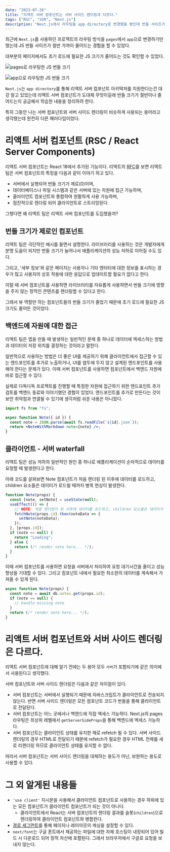 ```yaml
---
date: "2023-07-26"
title: "리액트 서버 컴포넌트는 서버 사이드 렌더링과 다르다."
tags: ["RSC", "SSR", "Next.js"]
description: "Next.js에서 라우팅을 app directory로 변경했을 뿐인데 번들 사이즈가 2배나 줄었다고?"
---
```


최근에 `Next.js`를 사용하던 프로젝트의 라우팅 방식을 `pages`에서 `app`으로 변경하기만 했는데 JS 번들 사이즈가 절반 가까이 줄어드는 경험을 할 수 있었다.

대부분의 페이지에서도 초기 로드에 필요한 JS 크기가 줄어드는 것도 확인할 수 있었다.

<div className="flex items-center flex-col sm:flex-row gap-2 sm:gap-0">

![pages로 라우팅한 JS 번들 크기](/post/20230726-react-server-components/routing-pages.png)

![app으로 라우팅한 JS 번들 크기](/post/20230726-react-server-components/routing-app.png)

</div>

`Next.js`는 `app directory`를 통해 리액트 서버 컴포넌트 아키텍처를 지원한다는건 대강 알고 있었는데 리액트 서버 컴포넌트가 도대체 무엇이길래 번들 크기가 절반이나 줄어드는지 궁금해서 학습한 내용을 정리하려 한다.

특히 그동안 나는 서버 컴포넌트와 서버 사이드 렌더링이 비슷하게 사용되는 용어라고 생각했는데 완전히 다른 패러다임이었다.

# 리액트 서버 컴포넌트 (RSC / React Server Components)

리액트 서버 컴포넌트는 React 18에서 추가된 기능이다. 리액트의 [RFC](https://github.com/reactjs/rfcs/blob/main/text/0188-server-components.md)를 보면 리액트 팀은 서버 컴포넌트의 특징을 다음과 같이 이야기 하고 있다.

- 서버에서 실행되어 번들 크기가 제로(0)이며,
- 데이터베이스나 파일 시스템과 같은 서버에 있는 자원에 접근 가능하며,
- 클라이언트 컴포넌트와 통합하여 원활하게 사용 가능하며,
- 점진적으로 렌더링 되어 클라이언트로 스트리밍된다.

그렇다면 왜 리액트 팀은 리액트 서버 컴포넌트를 도입했을까?

## 번들 크기가 제로인 컴포넌트

리액트 팀은 극단적인 예시를 들면서 설명한다. 라이브러리를 사용하는 것은 개발자에게 분명 도움이 되지만 번들 크기가 늘어나서 애플리케이션의 성능 저하로 이어질 수도 있다.

그리고, '세부 정보'와 같은 페이지는 사용자나 기타 엔터티에 대한 정보를 표시하는 경우가 많고 사용자의 상호 작용에 대한 응답으로 업데이트할 필요가 없다고 한다.

이럴 때 서버 컴포넌트를 사용하면 라이브러리를 자유롭게 사용하면서 번들 크기에 영향을 주지 않는 정적인 콘텐츠를 렌더링할 수 있다고 한다.

그래서 뷰 역할만 하는 컴포넌트들의 번들 크기가 줄었기 때문에 초기 로드에 필요한 JS 크기도 줄어든 것이었다.

## 백엔드에 자원에 대한 접근

리액트 팀은 앱을 만들 때 발생하는 일반적인 문제 중 하나로 데이터에 엑세스하는 방법과 데이터의 저장 위치를 결정하는 것이라고 말한다.

일반적으로 사용하는 방법은 더 좋은 UI를 제공하기 위해 클라이언트에서 접근할 수 있는 엔드포인트를 추가로 노출하거나, UI를 염두에 두지 않고 설계된 엔드포인트를 사용해야 한다는 문제가 있다. 이때 서버 컴포넌트를 사용하면 컴포넌트에서 백엔드 자원에 바로 접근할 수 있다.

실제로 다독다독 프로젝트를 진행할 때 특정한 자원에 접근하기 위한 엔드포인트 추가 검토를 백엔드 동료와 이야기했던 경험이 있었다. 엔드포인트를 추가로 만든다는 것이 보안 취약점과 연결될 수 있기에 생각처럼 쉬운 내용은 아니었다.

```jsx
import fs from "fs";

async function Note({ id }) {
  const note = JSON.parse(await fs.readFile(`${id}.json`));
  return <NoteWithMarkdown note={note} />;
}
```

## 클라이언트 - 서버 waterfall

리액트 팀은 성능 저하의 일반적인 원인 중 하나로 애플리케이션이 순차적으로 데이터를 요청할 때 발생한다고 한다.

아래 코드를 살펴보면 Note 컴포넌트가 처음 렌더링 된 이후에 데이터를 로드하고, children 요소들은 데이터가 로드될 때까지 병목 현상이 발생한다.

```jsx
function Note(props) {
  const [note, setNote] = useState(null);
  useEffect(() => {
    // NOTE: 처음 렌더링이 된 이후에 데이터를 로드하고, children 요소들은 데이터가 로드될 때까지 병목 현상이 발생한다.
    fetchNote(props.id).then(noteData => {
      setNote(noteData);
    });
  }, [props.id]);
  if (note == null) {
    return "Loading";
  } else {
    return (/* render note here... */);
  }
}
```

이때 서버 컴포넌트를 사용하면 요청을 서버에서 처리하여 요청 대기시간을 줄이고 성능 향상을 기대할 수 있다. 그리고 컴포넌트 내에서 필요한 최소한의 데이터를 계속해서 가져올 수 있게 된다.

```jsx
async function Note(props) {
  const note = await db.notes.get(props.id);
  if (note == null) {
    // handle missing note
  }
  return (/* render note here... */);
}
```

# 리액트 서버 컴포넌트와 서버 사이드 렌더링은 다르다.

리액트 서버 컴포넌트에 대해 알기 전에는 두 용어 모두 `서버`가 포함되기에 같은 의미에서 사용된다고 생각했다.

서버 컴포넌트와 서버 사이드 렌더링은 다음과 같은 차이점이 있다.

- 서버 컴포넌트는 서버에서 실행되기 때문에 자바스크립트가 클라이언트로 전송되지 않는다. 반면 서버 사이드 렌더링은 모든 컴포넌트 코드가 번들을 통해 클라이언트로 전달된다.
- 서버 컴포넌트는 어느 곳에서나 백엔드에 직접 액세스 가능하다. Next.js의 pages 라우팅은 최상위 레벨에서 `getServerSideProps`을 통해 백엔드에 액세스 가능하다.
- 서버 컴포넌트는 클라이언트 상태를 유지한 채로 refetch 될 수 있다. 서버 사이드 렌더링의 경우 HTML로 전달되기 때문에 refetch가 필요한 경우 HTML 전체를 새로 리렌더링 하므로 클라이언트 상태를 유지할 수 없다.

따라서 서버 컴포넌트는 서버 사이드 렌더링을 대체하는 용도가 아닌, 보완하는 용도로 사용할 수 있다.

# 그 외 알게된 내용들

- `'use client'` 지시문을 사용해서 클라이언트 컴포넌트로 사용하는 경우 하위에 있는 모든 컴포넌트가 클라이언트 컴포넌트가 되는 것이 아니다.
  - 클라이언트에서 React는 서버 컴포넌트의 렌더링 결과를 슬롯(`children`)으로 렌더링하여 클라이언트 컴포넌트와 병합한다.
- [경로 세그먼트](https://nextjs.org/docs/app/api-reference/file-conventions/route-segment-config)를 통해 페이지나 레이아웃의 캐싱을 설정할 수 있다.
- `next/font`는 구글 폰트에서 제공하는 파일에 대한 자체 호스팅이 내장되어 있어 빌드 시 다운로드 되어 정적 자산에 포함된다. 그래서 브라우저에서 구글로 요청을 보내지 않는다.
